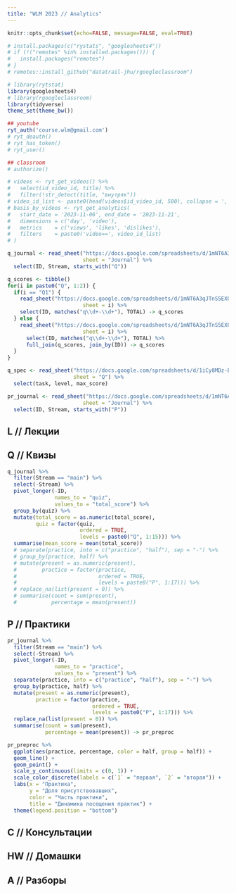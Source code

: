 ```yaml
---
title: "WLM 2023 // Analytics"
---
```


```r
knitr::opts_chunk$set(echo=FALSE, message=FALSE, eval=TRUE)
```

```r
# install.packages(c("rystats", "googlesheets4"))
# if (!("remotes" %in% installed.packages())) {
#   install.packages("remotes")
# }
# remotes::install_github("datatrail-jhu/rgoogleclassroom")
```

```r
# library(rytstat)
library(googlesheets4)
# library(rgoogleclassroom)
library(tidyverse)
theme_set(theme_bw())
```

```r
## youtube
ryt_auth('course.wlm@gmail.com')
# ryt_deauth()
# ryt_has_token()
# ryt_user()

## classroom
# authorize()
```

```r
# videos <- ryt_get_videos() %>% 
#   select(id_video_id, title) %>% 
#   filter(!str_detect(title, "внутряк"))
# video_id_list <- paste0(head(videos$id_video_id, 500), collapse = ',')
# basis_by_videos <- ryt_get_analytics(
#   start_date = '2023-11-06', end_date = '2023-11-21',
#   dimensions = c('day', 'video'),
#   metrics    = c('views', 'likes', 'dislikes'), 
#   filters    = paste0('video==', video_id_list)
# )
```

```r
q_journal <- read_sheet("https://docs.google.com/spreadsheets/d/1mNT6A3qJTnS5EXQJg6MKFNinRqOVmrGErMZdrfsN9To/edit?usp=sharing",
                        sheet = "Journal") %>% 
  select(ID, Stream, starts_with("Q"))

q_scores <- tibble()
for(i in paste0("Q", 1:2)) {
  if(i == "Q1") {
    read_sheet("https://docs.google.com/spreadsheets/d/1mNT6A3qJTnS5EXQJg6MKFNinRqOVmrGErMZdrfsN9To/edit?usp=sharing",
                        sheet = i) %>% 
    select(ID, matches("q\\d+-\\d+"), TOTAL) -> q_scores
  } else {
    read_sheet("https://docs.google.com/spreadsheets/d/1mNT6A3qJTnS5EXQJg6MKFNinRqOVmrGErMZdrfsN9To/edit?usp=sharing",
                        sheet = i) %>% 
      select(ID, matches("q\\d+-\\d+"), TOTAL) %>% 
      full_join(q_scores, join_by(ID)) -> q_scores
  }
}

q_spec <- read_sheet("https://docs.google.com/spreadsheets/d/1iCy8MDz-ER95OfylV-xAY6lIxfbCZiHq5NM3i4smm5M/edit?usp=sharing",
                     sheet = "Q") %>% 
  select(task, level, max_score)
```

```r
pr_journal <- read_sheet("https://docs.google.com/spreadsheets/d/1mNT6A3qJTnS5EXQJg6MKFNinRqOVmrGErMZdrfsN9To/edit?usp=sharing",
                        sheet = "Journal") %>% 
  select(ID, Stream, starts_with("P"))
```






## L // Лекции



## Q // Квизы

```r
q_journal %>% 
  filter(Stream == "main") %>% 
  select(-Stream) %>% 
  pivot_longer(-ID, 
               names_to = "quiz",
               values_to = "total_score") %>% 
  group_by(quiz) %>% 
  mutate(total_score = as.numeric(total_score),
         quiz = factor(quiz, 
                       ordered = TRUE, 
                       levels = paste0("Q", 1:15))) %>% 
  summarise(mean_score = mean(total_score))
  # separate(practice, into = c("practice", "half"), sep = "-") %>% 
  # group_by(practice, half) %>% 
  # mutate(present = as.numeric(present),
  #        practice = factor(practice,
  #                          ordered = TRUE,
  #                          levels = paste0("P", 1:17))) %>%
  # replace_na(list(present = 0)) %>% 
  # summarise(count = sum(present),
  #           percentage = mean(present))
```


## P // Практики

```r
pr_journal %>% 
  filter(Stream == "main") %>% 
  select(-Stream) %>% 
  pivot_longer(-ID, 
               names_to = "practice",
               values_to = "present") %>% 
  separate(practice, into = c("practice", "half"), sep = "-") %>% 
  group_by(practice, half) %>% 
  mutate(present = as.numeric(present),
         practice = factor(practice,
                           ordered = TRUE,
                           levels = paste0("P", 1:17))) %>%
  replace_na(list(present = 0)) %>% 
  summarise(count = sum(present),
            percentage = mean(present)) -> pr_preproc
```

```r
pr_preproc %>% 
  ggplot(aes(practice, percentage, color = half, group = half)) +
  geom_line() +
  geom_point() +
  scale_y_continuous(limits = c(0, 1)) +
  scale_color_discrete(labels = c(`1` = "первая", `2` = "вторая")) +
  labs(x = "Практика",
       y = "Доля присутствовавших",
       color = "Часть практики",
       title = "Динамика посещения практик") +
  theme(legend.position = "bottom")
```

## C // Консультации

## HW // Домашки

## A // Разборы

